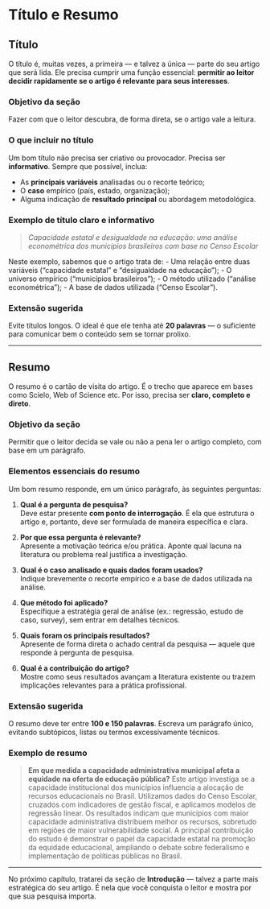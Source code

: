 # Título e Resumo

## Título

O título é, muitas vezes, a primeira — e talvez a única — parte do seu artigo que será lida. Ele precisa cumprir uma função essencial: **permitir ao leitor decidir rapidamente se o artigo é relevante para seus interesses**.

### Objetivo da seção
Fazer com que o leitor descubra, de forma direta, se o artigo vale a leitura.

### O que incluir no título

Um bom título não precisa ser criativo ou provocador. Precisa ser **informativo**. Sempre que possível, inclua:

- As **principais variáveis** analisadas ou o recorte teórico;
- O **caso** empírico (país, estado, organização);
- Alguma indicação de **resultado principal** ou abordagem metodológica.

### Exemplo de título claro e informativo

> *Capacidade estatal e desigualdade na educação: uma análise econométrica dos municípios brasileiros com base no Censo Escolar*

Neste exemplo, sabemos que o artigo trata de:
- Uma relação entre duas variáveis ("capacidade estatal" e "desigualdade na educação");
- O universo empírico ("municípios brasileiros");
- O método utilizado ("análise econométrica");
- A base de dados utilizada ("Censo Escolar").

### Extensão sugerida

Evite títulos longos. O ideal é que ele tenha até **20 palavras** — o suficiente para comunicar bem o conteúdo sem se tornar prolixo.

---

## Resumo

O resumo é o cartão de visita do artigo. É o trecho que aparece em bases como Scielo, Web of Science etc. Por isso, precisa ser **claro, completo e direto**.

### Objetivo da seção
Permitir que o leitor decida se vale ou não a pena ler o artigo completo, com base em um parágrafo.

### Elementos essenciais do resumo

Um bom resumo responde, em um único parágrafo, às seguintes perguntas:

1. **Qual é a pergunta de pesquisa?**  
   Deve estar presente **com ponto de interrogação**. É ela que estrutura o artigo e, portanto, deve ser formulada de maneira específica e clara.

2. **Por que essa pergunta é relevante?**  
   Apresente a motivação teórica e/ou prática. Aponte qual lacuna na literatura ou problema real justifica a investigação.

3. **Qual é o caso analisado e quais dados foram usados?**  
   Indique brevemente o recorte empírico e a base de dados utilizada na análise.

4. **Que método foi aplicado?**  
   Especifique a estratégia geral de análise (ex.: regressão, estudo de caso, survey), sem entrar em detalhes técnicos.

5. **Quais foram os principais resultados?**  
   Apresente de forma direta o achado central da pesquisa — aquele que responde à pergunta de pesquisa.

6. **Qual é a contribuição do artigo?**  
   Mostre como seus resultados avançam a literatura existente ou trazem implicações relevantes para a prática profissional.

### Extensão sugerida

O resumo deve ter entre **100 e 150 palavras**. Escreva um parágrafo único, evitando subtópicos, listas ou termos excessivamente técnicos.

### Exemplo de resumo

> **Em que medida a capacidade administrativa municipal afeta a equidade na oferta de educação pública?** Este artigo investiga se a capacidade institucional dos municípios influencia a alocação de recursos educacionais no Brasil. Utilizamos dados do Censo Escolar, cruzados com indicadores de gestão fiscal, e aplicamos modelos de regressão linear. Os resultados indicam que municípios com maior capacidade administrativa distribuem melhor os recursos, sobretudo em regiões de maior vulnerabilidade social. A principal contribuição do estudo é demonstrar o papel da capacidade estatal na promoção da equidade educacional, ampliando o debate sobre federalismo e implementação de políticas públicas no Brasil.

---

No próximo capítulo, tratarei da seção de **Introdução** — talvez a parte mais estratégica do seu artigo. É nela que você conquista o leitor e mostra por que sua pesquisa importa.
